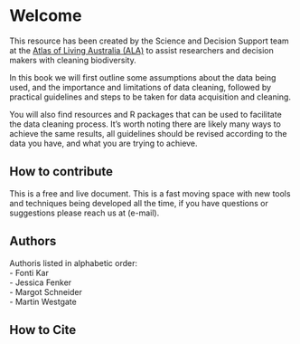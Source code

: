 # Welcome {.unnumbered}

This resource has been created by the Science and Decision Support team at the [Atlas of Living Australia (ALA)](https://www.ala.org.au/) to assist researchers and decision makers with cleaning biodiversity.

In this book we will first outline some assumptions about the data being used, and the importance and limitations of data cleaning, followed by practical guidelines and steps to be taken for data acquisition and cleaning.

You will also find resources and R packages that can be used to facilitate the data cleaning process. It's worth noting there are likely many ways to achieve the same results, all guidelines should be revised according to the data you have, and what you are trying to achieve.

## How to contribute

This is a free and live document. This is a fast moving space with new tools and techniques being developed all the time, if you have questions or suggestions please reach us at (e-mail).

## Authors {.unnumbered}

Authoris listed in alphabetic order:\
- Fonti Kar\
- Jessica Fenker\
- Margot Schneider\
- Martin Westgate

## How to Cite
